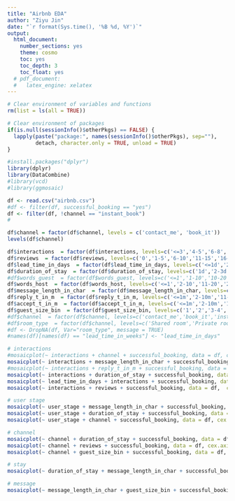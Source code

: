 ```yaml
---
title: "Airbnb EDA"
author: "Ziyu Jin"
date: "`r format(Sys.time(), '%B %d, %Y')`"
output:
  html_document:
    number_sections: yes
    theme: cosmo
    toc: yes
    toc_depth: 3
    toc_float: yes
  # pdf_document: 
  #   latex_engine: xelatex
---
```


```r
# Clear environment of variables and functions
rm(list = ls(all = TRUE)) 

# Clear environment of packages
if(is.null(sessionInfo()$otherPkgs) == FALSE) {
  lapply(paste("package:", names(sessionInfo()$otherPkgs), sep=""), 
         detach, character.only = TRUE, unload = TRUE)
}
```

```r
#install.packages("dplyr")
library(dplyr)
library(DataCombine)
#library(vcd)
#library(ggmosaic)
```


```r
df <- read.csv("airbnb.csv")
#df <- filter(df, successful_booking == "yes")
df <- filter(df, !channel == "instant_book")
#
```

```r

df$channel = factor(df$channel, levels = c('contact_me', 'book_it'))
levels(df$channel)
```

```r
df$interactions  = factor(df$interactions, levels=c('<=3','4-5','6-8','9-10','11-15','16-20','21-25','26-30','>30'))
df$reviews  = factor(df$reviews, levels=c('0','1-5','6-10','11-15','16-20','21-30','31-50','51-100','>100'))
df$lead_time_in_days  = factor(df$lead_time_in_days, levels=c('<=1d','2-3d','4-7d','8-15d','16-20d','21-25d','26-30d','31-40d','41-50dw','51-60d','61-80d','81-100d','101-120d','121-150d','151-180d','181-200d','201-240d','>240d'))
df$duration_of_stay  = factor(df$duration_of_stay, levels=c('1d','2-3d','4-5d','6-7d','8-10d','11-15d','16-20d','21-30d','>30d'))
#df$words_guest  = factor(df$words_guest, levels=c('<=1','1-10','10-20','20-50','50-100','100-200','>200'))
df$words_host  = factor(df$words_host, levels=c('<=1','2-10','11-20','21-30','31-40','41-50','51-60','61-70','71-80','81-90','91-100','101-120','121-140','141-160','161-180','181-200','201-220','221-250','>250'))
df$message_length_in_char  = factor(df$message_length_in_char, levels=c('<=1','2-20','21-50','51-100','101-150','151-200','201-250','251-300','301-400','401-500','>500'))
df$reply_t_in_m  = factor(df$reply_t_in_m, levels=c('<=1m','2-10m','11-30m','31m-1h','1h-3h','3-6h','6-12h','12-24h','1-2d','>2d'))
df$accept_t_in_m  = factor(df$accept_t_in_m, levels=c('<=1m','2-10m','11-30m','31m-1h','1h-3h','3-6h','6-12h','12-24h','1-2d','>2d'))
df$guest_size_bin  = factor(df$guest_size_bin, levels=c('1','2','3-4','5-6','7-8','9-10','>10'))
#df$channel  = factor(df$channel, levels=c('contact_me','book_it','instant_book'))
#df$room_type  = factor(df$channel, levels=c('Shared room','Private room','Entire home/apt'))
#df <- DropNA(df, Var="room_type", message = TRUE)
#names(df)[names(df) == "lead_time_in_weeks"] <- "lead_time_in_days"
```


```r
# interactions
#mosaicplot(~ interactions + channel + successful_booking, data = df, cex.axis = 0.85, color = FALSE)
mosaicplot(~ interactions + message_length_in_char + successful_booking, data = df, cex.axis = 0.7, color = TRUE)
#mosaicplot(~ interactions + reply_t_in_m + successful_booking, data = df, cex.axis = 0.85, color = TRUE)
mosaicplot(~ interactions + duration_of_stay + successful_booking, data = df, cex.axis = 0.7, color = TRUE)
mosaicplot(~ lead_time_in_days + interactions + successful_booking, data = df, cex.axis = 0.7, color = TRUE)
mosaicplot(~ interactions + reviews + successful_booking, data = df,  color = TRUE)
```


```r
# user stage
mosaicplot(~ user_stage + message_length_in_char + successful_booking, data = df, cex.axis = 0.85, color = TRUE)
mosaicplot(~ user_stage + duration_of_stay + successful_booking, data = df, cex.axis = 0.85, color = TRUE)
mosaicplot(~ user_stage + channel + successful_booking, data = df, cex.axis = 0.85, color = TRUE)
```

```r
# channel 
mosaicplot(~ channel + duration_of_stay + successful_booking, data = df, cex.axis = 0.85, color = TRUE)
mosaicplot(~ channel + reviews + successful_booking, data = df, cex.axis = 0.85, color = TRUE)
mosaicplot(~ channel + guest_size_bin + successful_booking, data = df, cex.axis = 0.85, color = TRUE)
```


```r
# stay
mosaicplot(~ duration_of_stay + message_length_in_char + successful_booking, data = df, cex.axis = 0.85, color = TRUE)
```

```r
# message
mosaicplot(~ message_length_in_char + guest_size_bin + successful_booking, data = df, cex.axis = 0.85, color = TRUE)
```






























